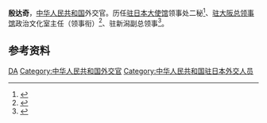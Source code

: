 '''殷达奇'''，[[中华人民共和国|中华人民共和国]]外交官。历任[[中国驻日本大使馆|驻日本大使馆]]领事处二秘<ref>{{ja}}{{cite web |url=https://www.yokohama-chinese.gr.jp/yc/tx6-12.html |title= 統一促進会、記念パーティー開催（横浜華僑通訊 2006年12月号） |publisher=[[横滨华侨总会|横滨华侨总会]] |date=2006-12-21 |accessdate=2020-07-30}}</ref>、[[中国驻大阪总领事馆|驻大阪总领事馆]]政治文化室主任（领事衔）<ref>{{cite web |url=http://www.chinanews.com/hwjy/2012/01-31/3632092.shtml |title= 徐澄书画展在日本大阪国际交流中心举行 |publisher=中国新闻网 |date=2012-01-31 |accessdate=2020-07-30}}</ref>、驻新潟副总领事<ref>{{cite web |url=http://niigata.china-consulate.org/chn/xwdt/t1655628.htm |title= 孙大刚总领事会见宫城县议会议长佐藤光树 |publisher=中国驻新潟总领事馆 |date=2019-04-18 |accessdate=2020-07-30}}</ref>。

==参考资料==
{{reflist}}

{{start box}}
{{s-dip}}
{{succession box|[[刘宏_(外交官)|刘宏]]|现任|中华人民共和国驻新潟副总领事|2019年4月－}}
{{end box}}

{{DEFAULTSORT:yin daqi}}

[[Category:殷姓|DA]]
[[Category:中华人民共和国外交官|Category:中华人民共和国外交官]]
[[Category:中华人民共和国驻日本外交人员|Category:中华人民共和国驻日本外交人员]]

{{China-poli-bio-stub}}